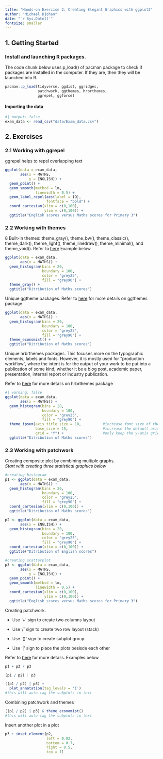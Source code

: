 ```yaml
---
title: "Hands-on Exercise 2: Creating Elegant Graphics with ggplot2"
author: "Michael Djohan"
date: "`r Sys.Date()`"
fontsize: smaller
---
```


## **1. Getting Started**

### Install and launching R packages.

The code chunk below uses p_load() of pacman package to check if packages are installed in the computer. If they are, then they will be launched into R.

```r
pacman::p_load(tidyverse, ggdist, ggridges, 
               patchwork, ggthemes, hrbrthemes, 
               ggrepel, ggforce)
```

#### Importing the data

```r
#| output: false
exam_data <- read_csv("data/Exam_data.csv")
```

## 2. Exercises

### 2.1 Working with ggrepel

ggrepel helps to repel overlapping text

```r
ggplot(data = exam_data,
       aes(x = MATHS,
           y = ENGLISH)) +
  geom_point() +
  geom_smooth(method = lm,
              linewidth = 0.5) +
  geom_label_repel(aes(label = ID),
                   fontface = "bold") +
  coord_cartesian(xlim = c(0,100),
                  ylim = c(0,100)) +
  ggtitle("English scores versus Maths scores for Primary 3")
```

### 2.2 Working with themes

8 Built-in themes: theme_gray(), theme_bw(), theme_classic(), theme_dark(), theme_light(), theme_linedraw(), theme_minimal(), and theme_void(). Refer to [here](https://ggplot2.tidyverse.org/reference/index.html#themes) Example below

```r
ggplot(data = exam_data,
       aes(x = MATHS)) +
  geom_histogram(bins = 20,
                 boundary = 100,
                 color = "grey25",
                 fill = "grey90") +
  theme_gray() +
  ggtitle("Ditribution of Maths scores")
```

Unique ggtheme packages. Refer to [here](https://mran.microsoft.com/snapshot/2016-12-28/web/packages/ggthemes/vignettes/ggthemes.html) for more details on ggthemes package

```r
ggplot(data = exam_data,
       aes(x = MATHS)) +
  geom_histogram(bins = 20,
                 boundary = 100,
                 color = "grey25",
                 fill = "grey90") +
  theme_economist() +
  ggtitle("Ditribution of Maths scores")
```

Unique hrbrthemes packages. This focuses more on the typographic elements, labels and fonts. However, it is mostly used for "production workflow", where the intent is for the output of your work to be put into a publication of some kind, whether it be a blog post, academic paper, presentation, internal report or industry publication.

Refer to [here](https://cran.r-project.org/web/packages/hrbrthemes/vignettes/why_hrbrthemes.html) for more details on hrbrthemes package

```r
#| warning: false
ggplot(data = exam_data,
       aes(x = MATHS)) +
  geom_histogram(bins = 20,
                 boundary = 100,
                 color = "grey25",
                 fill = "grey90") +
  theme_ipsum(axis_title_size = 18,          #increase font size of the axis title to 18
              base_size = 15,                #increase the default axis label to 15
              grid = "Y") +                  #only keep the y-axis grid line -> remove the x-axis grid lines
  ggtitle("Ditribution of Maths scores")
```

### 2.3 Working with patchwork

Creating composite plot by combining multiple graphs.\
*Start with creating three statistical graphics below*

```r
#creating histogram
p1 <- ggplot(data = exam_data,
       aes(x = MATHS)) +
  geom_histogram(bins = 20,
                 boundary = 100,
                 color = "grey25",
                 fill = "grey90") +
  coord_cartesian(xlim = c(0,100)) +
  ggtitle("Ditribution of Maths scores")

p2 <- ggplot(data = exam_data,
       aes(x = ENGLISH)) +
  geom_histogram(bins = 20,
                 boundary = 100,
                 color = "grey25",
                 fill = "grey90") +
  coord_cartesian(xlim = c(0,100)) +
  ggtitle("Ditribution of English scores")

#creating scatterplot
p3 <- ggplot(data = exam_data,
       aes(x = MATHS,
           y = ENGLISH)) +
  geom_point() +
  geom_smooth(method = lm,
              linewidth = 0.5) +
  coord_cartesian(xlim = c(0,100),
                  ylim = c(0,100)) +
  ggtitle("English scores versus Maths scores for Primary 3")
```

Creating patchwork.

-   Use '+' sign to create two columns layout

-   Use '/' sign to create two row layout (stack)

-   Use '()' sign to create subplot group

-   Use '\|' sign to place the plots besisde each other

Refer to [here](https://patchwork.data-imaginist.com/articles/guides/assembly.html) for more details. Examples below

```r
p1 + p2 / p3
```

```r
(p1 / p2) | p3
```

```r
((p1 / p2) | p3) +
  plot_annotation(tag_levels = 'I')
#this will auto-tag the subplots in text
```

Combining patchwork and themes
```r
((p1 / p2) | p3) & theme_economist()
#this will auto-tag the subplots in text
```
Insert another plot in a plot
```r
p3 + inset_element(p2,
                   left = 0.02,
                   bottom = 0.7,
                   right = 0.5,
                   top = 1)
```